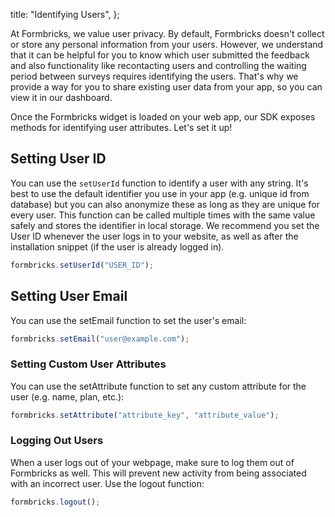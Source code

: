
  title: "Identifying Users",
};

At Formbricks, we value user privacy. By default, Formbricks doesn't collect or store any personal information from your users. However, we understand that it can be helpful for you to know which user submitted the feedback and also functionality like recontacting users and controlling the waiting period between surveys requires identifying the users. That's why we provide a way for you to share existing user data from your app, so you can view it in our dashboard.

Once the Formbricks widget is loaded on your web app, our SDK exposes methods for identifying user attributes. Let's set it up!

## Setting User ID

You can use the `setUserId` function to identify a user with any string. It's best to use the default identifier you use in your app (e.g. unique id from database) but you can also anonymize these as long as they are unique for every user. This function can be called multiple times with the same value safely and stores the identifier in local storage. We recommend you set the User ID whenever the user logs in to your website, as well as after the installation snippet (if the user is already logged in).

```javascript
formbricks.setUserId("USER_ID");
```

## Setting User Email

You can use the setEmail function to set the user's email:

```javascript
formbricks.setEmail("user@example.com");
```

### Setting Custom User Attributes

You can use the setAttribute function to set any custom attribute for the user (e.g. name, plan, etc.):

```javascript
formbricks.setAttribute("attribute_key", "attribute_value");
```

### Logging Out Users

When a user logs out of your webpage, make sure to log them out of Formbricks as well. This will prevent new activity from being associated with an incorrect user. Use the logout function:

```javascript
formbricks.logout();
```

